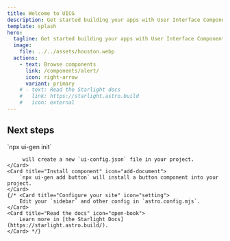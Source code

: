 ```yaml
---
title: Welcome to UICG
description: Get started building your apps with User Interface Components Generator for **Astro**.
template: splash
hero:
  tagline: Get started building your apps with User Interface Components Generator for Astro!
  image:
    file: ../../assets/houston.webp
  actions:
    - text: Browse components
      link: /components/alert/
      icon: right-arrow
      variant: primary
    # - text: Read the Starlight docs
    #   link: https://starlight.astro.build
    #   icon: external
---
```



## Next steps

<CardGrid stagger>
	<Card title="Initialize generator" icon="setting">
		`npx ui-gen init`<br />
		
		 will create a new `ui-config.json` file in your project.
	</Card>
	<Card title="Install component" icon="add-document">
		`npx ui-gen add button` will install a button component into your project.
	</Card>
	{/* <Card title="Configure your site" icon="setting">
		Edit your `sidebar` and other config in `astro.config.mjs`.
	</Card>
	<Card title="Read the docs" icon="open-book">
		Learn more in [the Starlight Docs](https://starlight.astro.build/).
	</Card> */}
</CardGrid>
